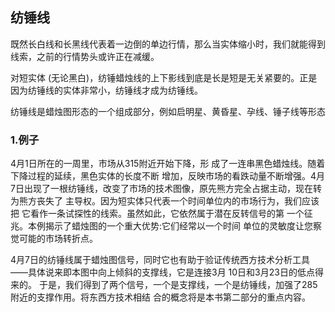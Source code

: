 
## 纺锤线 
既然长白线和长黑线代表着一边倒的单边行情，那么当实体缩小时，我们就能得到线索，之前的行情势头或许正在减缓。

对短实体 (无论黑白)，纺锤蜡烛线的上下影线到底是长是短是无关紧要的。正是因为纺锤线的实体非常小，纺锤线才成为纺锤线。

纺锤线是蜡烛图形态的一个组成部分，例如启明星、黄昏星、孕线、锤子线等形态

### 1.例子
4月1日所在的一周里，市场从315附近开始下降，形 成了一连串黑色蜡烛线。随着下降过程的延续，黑色实体的长度不断 增加，反映市场的看跌动量不断增强。4月7日出现了一根纺锤线，改变了市场的技术图像，原先熊方完全占据主动，现在转为熊方丧失了 主导权。因为短实体只代表一个时间单位内的市场行为，我们应该把 它看作一条试探性的线索。虽然如此，它依然属于潜在反转信号的第 一个征兆。本例揭示了蜡烛图的一个重大优势:它们经常以一个时间 单位的灵敏度让您察觉可能的市场转折点。

<ImageRender alt='test1' width='auto' height='auto' path='/蜡烛图技术/01-纺.png' />

4月7日的纺锤线属于蜡烛图信号，同时它也有助于验证传统西方技术分析工具——具体说来即本图中向上倾斜的支撑线，它是连接3月 10日和3月23日的低点得来的。
于是，我们得到了两个信号，一个是支撑线，一个是纺锤线，加强了285附近的支撑作用。将东西方技术相结 合的概念将是本书第二部分的重点内容。
